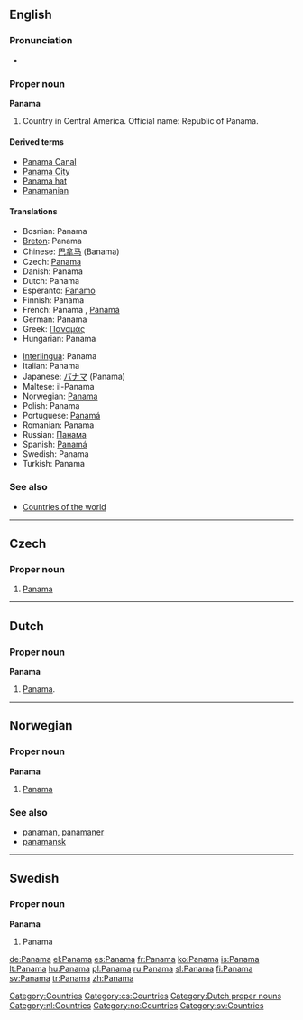 {{see|Panamá}}
==English==

===Pronunciation===
*{{audio|en-us-Panama.ogg|Audio (US)}}

===Proper noun===
'''Panama'''

# Country in Central America. Official name: Republic of Panama.

====Derived terms====
*[[Panama Canal]]
*[[Panama City]]
*[[Panama hat]]
*[[Panamanian]]

====Translations====
{{top}}
*Bosnian: Panama {{f}}
*[[Breton]]: Panama
*Chinese: [[巴拿马]] (Banama)
* Czech: [[#Czech|Panama]] {{f}}
*Danish: Panama
*Dutch: Panama
*Esperanto: [[Panamo]]
*Finnish: Panama
*French: Panama {{m}}, [[Panamá]] {{m}}
*German: Panama
*Greek: [[Παναμάς]]
*Hungarian: Panama
{{mid}}
*[[Interlingua]]: Panama
*Italian: Panama {{f}}
*Japanese: [[パナマ]] (Panama)
*Maltese: il-Panama
*Norwegian: [[#Norwegian|Panama]]
*Polish: Panama
*Portuguese: [[Panamá]]
*Romanian: Panama {{f}}
*Russian: [[Панама]]
*Spanish: [[Panamá]] {{m}}
*Swedish: Panama
*Turkish: Panama
{{bottom}}

===See also===
*[[Countries of the world]]

[[Category:Countries]]

----

==Czech==

===Proper noun===
{{cs-proper noun|g=f}}

# [[#English|Panama]]

[[Category:cs:Countries]]
----
==Dutch==

===Proper noun===
'''Panama''' {{n}}

# [[#English|Panama]].

[[Category:Dutch proper nouns]]
[[Category:nl:Countries]]

----

==Norwegian==

===Proper noun===
'''Panama'''

# [[#English|Panama]]

===See also===
*[[panaman]], [[panamaner]]
*[[panamansk]]

[[Category:no:Countries]]

----

==Swedish==

===Proper noun===
'''Panama'''

# Panama

[[Category:sv:Countries]]

[[de:Panama]]
[[el:Panama]]
[[es:Panama]]
[[fr:Panama]]
[[ko:Panama]]
[[is:Panama]]
[[lt:Panama]]
[[hu:Panama]]
[[pl:Panama]]
[[ru:Panama]]
[[sl:Panama]]
[[fi:Panama]]
[[sv:Panama]]
[[tr:Panama]]
[[zh:Panama]]